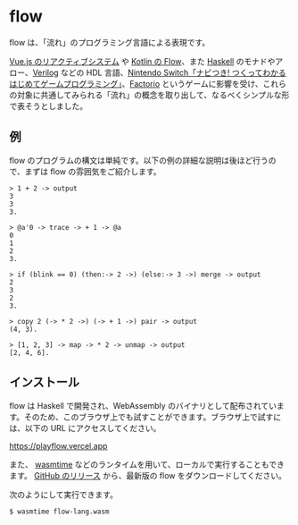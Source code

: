 # flow

flow は、「流れ」のプログラミング言語による表現です。

[Vue.js のリアクティブシステム](https://ja.vuejs.org/guide/essentials/reactivity-fundamentals.html) や [Kotlin の Flow](https://developer.android.com/kotlin/flow?hl=ja)、また [Haskell](https://www.haskell.org/) のモナドやアロー、[Verilog](https://ja.wikipedia.org/wiki/Verilog) などの HDL 言語、[Nintendo Switch「ナビつき! つくってわかる はじめてゲームプログラミング」](https://www.nintendo.co.jp/switch/awuxa/index.html)、[Factorio](https://www.factorio.com/) というゲームに影響を受け、これらの対象に共通してみられる「流れ」の概念を取り出して、なるべくシンプルな形で表そうとしました。

## 例

flow のプログラムの構文は単純です。以下の例の詳細な説明は後ほど行うので、まずは flow の雰囲気をご紹介します。

```
> 1 + 2 -> output
3
3
3.
```

```
> @a'0 -> trace -> + 1 -> @a
0
1
2
3.
```

```
> if (blink == 0) (then:-> 2 ->) (else:-> 3 ->) merge -> output
2
3
2
3.
```

```
> copy 2 (-> * 2 ->) (-> + 1 ->) pair -> output
(4, 3).
```

```
> [1, 2, 3] -> map -> * 2 -> unmap -> output
[2, 4, 6].
```

## インストール

flow は Haskell で開発され、WebAssembly のバイナリとして配布されています。そのため、このブラウザ上でも試すことができます。ブラウザ上で試すには、以下の URL にアクセスしてください。

https://playflow.vercel.app

また、 [wasmtime](https://wasmtime.dev/) などのランタイムを用いて、ローカルで実行することもできます。 [GitHub のリリース](https://github.com/flow-org/flow/releases) から、最新版の flow をダウンロードしてください。

次のようにして実行できます。

```
$ wasmtime flow-lang.wasm
```
